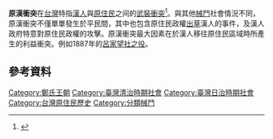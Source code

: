 '''原漢衝突'''在[[台灣|台灣]]特指[[漢人|漢人]]與[[原住民|原住民]]之间的[[武裝衝突|武裝衝突]]<ref>{{Cite web |url=http://subtpg.tpg.gov.tw/web-life/taiwan/9608/9608-14.htm |title=移民臺灣：臺灣移民歷史的考察 |accessdate=2016-10-06 |archive-date=2016-09-29 |archive-url=https://web.archive.org/web/20160929123211/http://subtpg.tpg.gov.tw/web-life/taiwan/9608/9608-14.htm |dead-url=no }}</ref>。與其他[[械鬥|械鬥]]社會情況不同，原漢衝突不僅單單發生於平民間，其中也包含原住民政權[[出草|出草]]漢人的事件，及漢人政府特意對原住民政權的攻擊。原漢衝突最大因素在於漢人移往原住民區域時所產生的利益衝突。例如1887年的[[大庄事件|呂家望社之役]]。

==參考資料==
{{reflist}}
[[Category:鄭氏王朝|Category:鄭氏王朝]]
[[Category:臺灣清治時期社會|Category:臺灣清治時期社會]]
[[Category:臺灣日治時期社會|Category:臺灣日治時期社會]]
[[Category:台灣原住民歷史|Category:台灣原住民歷史]]
[[Category:分類械鬥|Category:分類械鬥]]
{{taiwan-stub}}